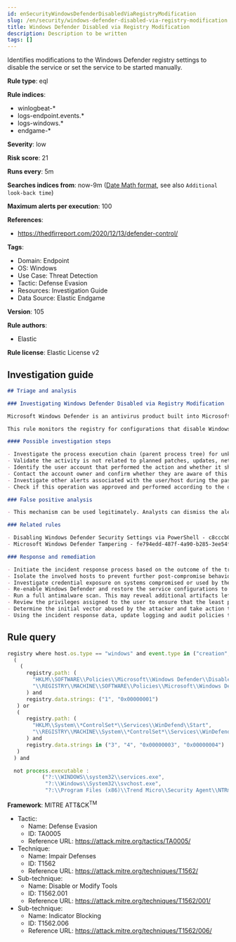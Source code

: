 ```yaml
---
id: enSecurityWindowsDefenderDisabledViaRegistryModification
slug: /en/security/windows-defender-disabled-via-registry-modification
title: Windows Defender Disabled via Registry Modification
description: Description to be written
tags: []
---
```


<div id="windows-defender-disabled-via-registry-modification"></div>

Identifies modifications to the Windows Defender registry settings to disable the service or set the service to be started manually.

**Rule type**: eql

**Rule indices**: 

* winlogbeat-*
* logs-endpoint.events.*
* logs-windows.*
* endgame-*

**Severity**: low

**Risk score**: 21

**Runs every**: 5m

**Searches indices from**: now-9m ([Date Math format](((ref))/common-options.html#date-math), see also <DocLink id="enSecurityRulesUiCreate" section="set-the-rules-schedule">`Additional look-back time`</DocLink>)

**Maximum alerts per execution**: 100

**References**: 

* https://thedfirreport.com/2020/12/13/defender-control/

**Tags**: 

* Domain: Endpoint
* OS: Windows
* Use Case: Threat Detection
* Tactic: Defense Evasion
* Resources: Investigation Guide
* Data Source: Elastic Endgame

**Version**: 105

**Rule authors**: 

* Elastic

**Rule license**: Elastic License v2

## Investigation guide

```markdown
## Triage and analysis

### Investigating Windows Defender Disabled via Registry Modification

Microsoft Windows Defender is an antivirus product built into Microsoft Windows, which makes it popular across multiple environments. Disabling it is a common step in threat actor playbooks.

This rule monitors the registry for configurations that disable Windows Defender or the start of its service.

#### Possible investigation steps

- Investigate the process execution chain (parent process tree) for unknown processes. Examine their executable files for prevalence, whether they are located in expected locations, and if they are signed with valid digital signatures.
- Validate the activity is not related to planned patches, updates, network administrator activity, or legitimate software installations.
- Identify the user account that performed the action and whether it should perform this kind of action.
- Contact the account owner and confirm whether they are aware of this activity.
- Investigate other alerts associated with the user/host during the past 48 hours.
- Check if this operation was approved and performed according to the organization's change management policy.

### False positive analysis

- This mechanism can be used legitimately. Analysts can dismiss the alert if the administrator is aware of the activity, the configuration is justified (for example, it is being used to deploy other security solutions or troubleshooting), and no other suspicious activity has been observed.

### Related rules

- Disabling Windows Defender Security Settings via PowerShell - c8cccb06-faf2-4cd5-886e-2c9636cfcb87
- Microsoft Windows Defender Tampering - fe794edd-487f-4a90-b285-3ee54f2af2d3

### Response and remediation

- Initiate the incident response process based on the outcome of the triage.
- Isolate the involved hosts to prevent further post-compromise behavior.
- Investigate credential exposure on systems compromised or used by the attacker to ensure all compromised accounts are identified. Reset passwords for these accounts and other potentially compromised credentials, such as email, business systems, and web services.
- Re-enable Windows Defender and restore the service configurations to automatic start.
- Run a full antimalware scan. This may reveal additional artifacts left in the system, persistence mechanisms, and malware components.
- Review the privileges assigned to the user to ensure that the least privilege principle is being followed.
- Determine the initial vector abused by the attacker and take action to prevent reinfection through the same vector.
- Using the incident response data, update logging and audit policies to improve the mean time to detect (MTTD) and the mean time to respond (MTTR).
```

## Rule query

```js
registry where host.os.type == "windows" and event.type in ("creation", "change") and
  (
    (
      registry.path: (
        "HKLM\\SOFTWARE\\Policies\\Microsoft\\Windows Defender\\DisableAntiSpyware",
        "\\REGISTRY\\MACHINE\\SOFTWARE\\Policies\\Microsoft\\Windows Defender\\DisableAntiSpyware"
      ) and
      registry.data.strings: ("1", "0x00000001")
   ) or
   (
      registry.path: (
        "HKLM\\System\\*ControlSet*\\Services\\WinDefend\\Start",
        "\\REGISTRY\\MACHINE\\System\\*ControlSet*\\Services\\WinDefend\\Start"
      ) and
      registry.data.strings in ("3", "4", "0x00000003", "0x00000004")
   )
  ) and

  not process.executable :
           ("?:\\WINDOWS\\system32\\services.exe",
            "?:\\Windows\\System32\\svchost.exe",
            "?:\\Program Files (x86)\\Trend Micro\\Security Agent\\NTRmv.exe")

```

**Framework**: MITRE ATT&CK<sup>TM</sup>

* Tactic:
    * Name: Defense Evasion
    * ID: TA0005
    * Reference URL: https://attack.mitre.org/tactics/TA0005/
* Technique:
    * Name: Impair Defenses
    * ID: T1562
    * Reference URL: https://attack.mitre.org/techniques/T1562/
* Sub-technique:
    * Name: Disable or Modify Tools
    * ID: T1562.001
    * Reference URL: https://attack.mitre.org/techniques/T1562/001/
* Sub-technique:
    * Name: Indicator Blocking
    * ID: T1562.006
    * Reference URL: https://attack.mitre.org/techniques/T1562/006/

